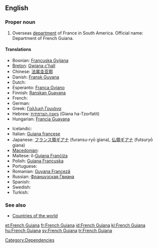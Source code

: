 ==English==

===Proper noun===
{{wikipedia}}
{{en-proper noun}}

# Overseas [[department]] of France in South America. Official name: Department of French Guiana.

====Translations====
{{trans-top|Department of French Guiana}}
* Bosnian: [[Francuska Gvijana]] {{f}}
* [[Breton]]: [[Gwiana c'hall]]
* Chinese: [[法属圭亚那]]
* Danish: [[Fransk Guyana]]
* Dutch: {{t-|nl|Frans Guyana}}
* Esperanto: [[Franca Gviano]]
* Finnish: [[Ranskan Guayana]]
* French: {{t+|fr|Guyane française|f}}
* German: {{t+|de|Französisch-Guayana}}
* Greek: [[Γαλλική Γουιάνα]]
* Hebrew: [[גיאנה הצרפתית]] (Giana ha-Tzorfatit)
* Hungarian: [[Francia Guayana]]
{{trans-mid}}
* Icelandic: {{t|is|Franska Gvæjana}}
* Italian: [[Guiana francese]]
* Japanese: [[フランス領ギアナ]] (furansu-ryō giana), [[仏領ギアナ]] (futsuryō giana)
* [[Macedonian]]: {{t|mk|Француска Гвајана|f|tr=Fráncuska Gvajána|sc=Cyrl|xs=Macedonian}}
* Maltese: il-[[Gujana Franċiża]]
* Polish: [[Gujana Francuska]]
* Portuguese: {{t+|pt|Guiana Francesa}}
* Romanian: [[Guyana Franceză]] {{f}}
* Russian: [[Французская Гвиана]]
* Spanish: {{t+|es|Guayana Francesa}}
* Swedish: {{t+|sv|Franska Guyana}}
* Turkish: {{t+|tr|Fransız Guyanası}}
{{trans-bottom}}

===See also===
* [[Appendix:Countries of the world|Countries of the world]]

[[Category:Dependencies]]

[[et:French Guiana]]
[[fr:French Guiana]]
[[id:French Guiana]]
[[kl:French Guiana]]
[[hu:French Guiana]]
[[sv:French Guiana]]
[[tr:French Guiana]]